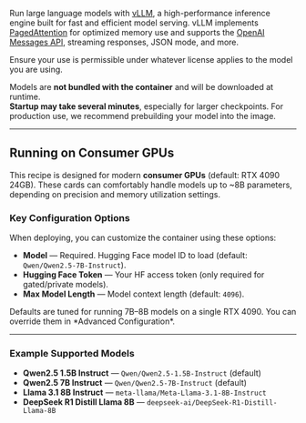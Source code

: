 Run large language models with [vLLM](https://docs.vllm.ai/), a high-performance inference engine built for fast and efficient model serving. vLLM implements [PagedAttention](https://blog.vllm.ai/2023/06/20/vllm.html) for optimized memory use and supports the [OpenAI Messages API](https://docs.vllm.ai/en/latest/serving/openai_compatible_server.html), streaming responses, JSON mode, and more.

<Callout variation="warning">Ensure your use is permissible under whatever license applies to the model you are using.</Callout>

Models are **not bundled with the container** and will be downloaded at runtime.  
**Startup may take several minutes**, especially for larger checkpoints.
For production use, we recommend prebuilding your model into the image.

---

## Running on Consumer GPUs

This recipe is designed for modern **consumer GPUs** (default: RTX 4090 24GB). These cards can comfortably handle models up to ~8B parameters, depending on precision and memory utilization settings.  

### Key Configuration Options

When deploying, you can customize the container using these options:

- **Model** — Required. Hugging Face model ID to load (default: `Qwen/Qwen2.5-7B-Instruct`).  
- **Hugging Face Token** — Your HF access token (only required for gated/private models).  
- **Max Model Length** — Model context length (default: `4096`). 

<Callout variation="info">
Defaults are tuned for running 7B–8B models on a single RTX 4090. You can override them in *Advanced Configuration*.
</Callout>

---

### Example Supported Models

- **Qwen2.5 1.5B Instruct** — `Qwen/Qwen2.5-1.5B-Instruct` (default)
- **Qwen2.5 7B Instruct** — `Qwen/Qwen2.5-7B-Instruct` (default)
- **Llama 3.1 8B Instruct** — `meta-llama/Meta-Llama-3.1-8B-Instruct`
- **DeepSeek R1 Distill Llama 8B** — `deepseek-ai/DeepSeek-R1-Distill-Llama-8B`


